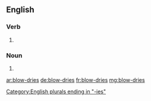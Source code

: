 ==English==

===Verb===
{{head|en}}

# {{en-third-person singular of|blow-dry}}

===Noun===
{{head|en|plural}}

# {{plural of|blow-dry|lang=en|nocat=1}}

[[Category:English plurals ending in "-ies"]]

[[ar:blow-dries]]
[[de:blow-dries]]
[[fr:blow-dries]]
[[mg:blow-dries]]